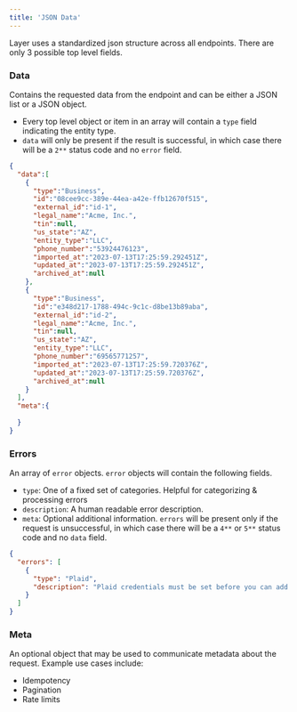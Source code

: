 ```yaml
---
title: 'JSON Data'
---
```


Layer uses a standardized json structure across all endpoints. There are only 3 possible top level fields.

### Data
  Contains the requested data from the endpoint and can be either a JSON list or a JSON object. 
  - Every top level object or item in an array will contain a `type` field indicating the entity type. 
  - `data` will only be present if the result is successful, in which case there will be a `2**` status code and no `error` field.

```json
{
  "data":[
    {
      "type":"Business",
      "id":"08cee9cc-389e-44ea-a42e-ffb12670f515",
      "external_id":"id-1",
      "legal_name":"Acme, Inc.",
      "tin":null,
      "us_state":"AZ",
      "entity_type":"LLC",
      "phone_number":"53924476123",
      "imported_at":"2023-07-13T17:25:59.292451Z",
      "updated_at":"2023-07-13T17:25:59.292451Z",
      "archived_at":null
    },
    {
      "type":"Business",
      "id":"e348d217-1788-494c-9c1c-d8be13b89aba",
      "external_id":"id-2",
      "legal_name":"Acme, Inc.",
      "tin":null,
      "us_state":"AZ",
      "entity_type":"LLC",
      "phone_number":"69565771257",
      "imported_at":"2023-07-13T17:25:59.720376Z",
      "updated_at":"2023-07-13T17:25:59.720376Z",
      "archived_at":null
    }
  ],
  "meta":{
    
  }
}
```

### Errors
  An array of `error` objects. `error` objects will contain the following fields.
  - `type`: One of a fixed set of categories. Helpful for categorizing & processing errors
  - `description`: A human readable error description.
  - `meta`: Optional additional information.
`errors` will be present only if the request is unsuccessful, in which case there will be a `4**` or `5**` status code and no `data` field.

```json
{
  "errors": [
    {
      "type": "Plaid",
      "description": "Plaid credentials must be set before you can add plaid items to businesses. See /v1/configure/plaid"
    }
  ]
}

```

### Meta
An optional object that may be used to communicate metadata about the request.
Example use cases include:
- Idempotency
- Pagination
- Rate limits